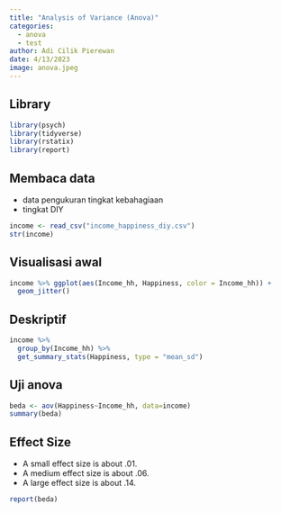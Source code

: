 ```yaml
---
title: "Analysis of Variance (Anova)"
categories:
  - anova
  - test
author: Adi Cilik Pierewan
date: 4/13/2023
image: anova.jpeg
---
```


## Library

```r
library(psych)
library(tidyverse)
library(rstatix)
library(report)
```

## Membaca data

-   data pengukuran tingkat kebahagiaan
-   tingkat DIY

```r
income <- read_csv("income_happiness_diy.csv")
str(income)
```

## Visualisasi awal

```r
income %>% ggplot(aes(Income_hh, Happiness, color = Income_hh)) +
  geom_jitter()
```

## Deskriptif

```r
income %>%
  group_by(Income_hh) %>%
  get_summary_stats(Happiness, type = "mean_sd")
```

## Uji anova

```r
beda <- aov(Happiness~Income_hh, data=income)
summary(beda) 
```

## Effect Size

-   A small effect size is about .01.
-   A medium effect size is about .06.
-   A large effect size is about .14.

```r
report(beda)
```
